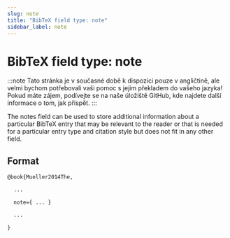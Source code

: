 ```yaml
---
slug: note
title: "BibTeX field type: note"
sidebar_label: note
---
```


# BibTeX field type: note

:::note
Tato stránka je v současné době k dispozici pouze v angličtině, ale velmi bychom potřebovali vaši pomoc s jejím překladem do vašeho jazyka! Pokud máte zájem, podívejte se na naše úložiště GitHub, kde najdete další informace o tom, jak přispět.
:::


The notes field can be used to store additional information about a particular BibTeX entry that may be relevant to the reader or that is needed for a particular entry type and citation style but does not fit in any other field.


## Format

```tex
@book{Mueller2014The,

  ...

  note={ ... }

  ...

}
```
